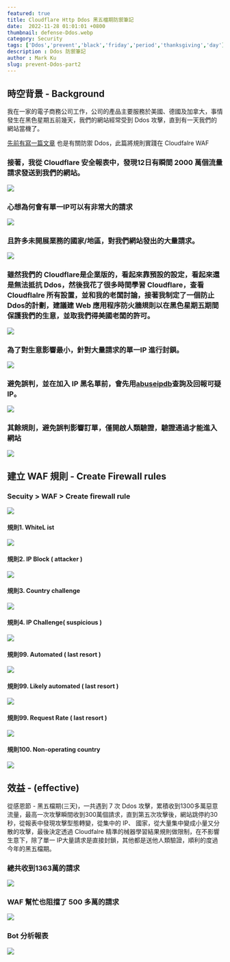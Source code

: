 ```yaml
---
featured: true
title: Cloudflare Http Ddos 黑五檔期防禦筆記
date:  2022-11-28 01:01:01 +0800
thumbnail: defense-Ddos.webp
category: Security
tags: ['Ddos','prevent','black','friday','period','thanksgiving','day']
description : Ddos 防禦筆記
author : Mark Ku
slug: prevent-Ddos-part2
---
```


## 時空背景 - Background
我在一家的電子商務公司工作，公司的產品主要服務於美國、德國及加拿大，事情發生在黑色星期五前幾天，我們的網站經常受到 Ddos 攻擊，直到有一天我們的網站當機了。

[先前有寫一篇文章](https://blog.markkulab.net/2022/01/16/prevent-Ddos/) 也是有關防禦 Ddos，此篇將規則實踐在 Cloudfalre WAF

### 接著，我從 Cloudflare 安全報表中，發現12日有瞬間 2000 萬個流量請求發送到我們的網站。
![](https://i.imgur.com/nANZAqj.png)

### 心想為何會有單一IP可以有非常大的請求
![](https://i.imgur.com/ZZcMKIn.png)

### 且許多未開展業務的國家/地區，對我們網站發出的大量請求。
![](https://i.imgur.com/fd3Hjn1.png)

### 雖然我們的 Cloudflare是企業版的，看起來靠預設的設定，看起來還是無法抵抗 Ddos，然後我花了很多時間學習 Cloudflare，查看 Cloudflalre 所有設置，並和我的老闆討論，接著我制定了一個防止Ddos的計劃，建議建 Web 應用程序防火牆規則以在黑色星期五期間保護我們的生意，並取我們得美國老闆的許可。
![](https://i.imgur.com/Gd5SfbS.png)

### 為了對生意影響最小，針對大量請求的單一IP 進行封鎖。
![](https://i.imgur.com/DhNvfeN.png)

### 避免誤判，並在加入 IP 黑名單前，會先用[abuseipdb](https://www.abuseipdb.com/check/34.121.210.98)查詢及回報可疑 IP。
![](https://i.imgur.com/m3kgWmU.png)

### 其餘規則，避免誤判影響訂單，僅開啟人類驗證，驗證通過才能進入網站
![](https://i.imgur.com/P0OLwSP.png)

## 建立 WAF 規則 - Create Firewall rules
### Secuity > WAF > Create firewall rule
![](https://i.imgur.com/W9JrIh1.png)

#### 規則1. WhiteL ist
![](https://i.imgur.com/jCN1Q5Q.png)

#### 規則2. IP Block ( attacker )
![](https://i.imgur.com/CggFyEH.png)

#### 規則3. Country challenge
![](https://i.imgur.com/CnZ7q6V.png)

#### 規則4. IP Challenge( suspicious )
![](https://i.imgur.com/4dMWWvS.png)

#### 規則99. Automated ( last resort )
![](https://i.imgur.com/b8SdAzv.png)

#### 規則99. Likely automated ( last resort )
![](https://i.imgur.com/1PDyWAK.png)

#### 規則99. Request Rate ( last resort )
![](https://i.imgur.com/7yXmDJ1.png)

#### 規則100. Non-operating country
![](https://i.imgur.com/ktMCQCe.png)

## 效益 - (effective) 
從感恩節 - 黑五檔期(三天)，一共遇到 7 次 Ddos 攻擊，累積收到1300多萬惡意流量，最高一次攻擊瞬間收到300萬個請求，直到第五次攻擊後，網站跳停約30秒，從報表中發現攻擊型態轉變，從集中的 IP、 國家，從大量集中變成小量又分散的攻擊，最後決定透過 Cloudfalre 精準的械器學習結果規則做限制，在不影響生意下，除了單一 IP大量請求是直接封鎖，其他都是送他人類驗證，順利的度過今年的黑五檔期。

### 總共收到1363萬的請求
![](https://i.imgur.com/RZijw3y.png)

### WAF 幫忙也阻擋了 500 多萬的請求
![](https://i.imgur.com/yLnNpgS.png)

### Bot 分析報表
![](https://i.imgur.com/q9OEuh6.png)


